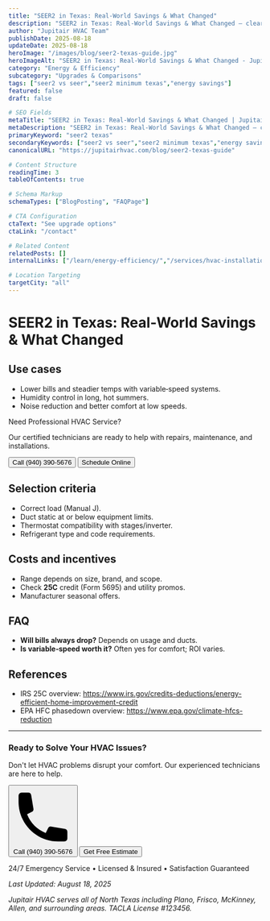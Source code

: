 ```yaml
---
title: "SEER2 in Texas: Real-World Savings & What Changed"
description: "SEER2 in Texas: Real-World Savings & What Changed — clear steps, practical detail, and when to call a pro in North Texas."
author: "Jupitair HVAC Team"
publishDate: 2025-08-18
updateDate: 2025-08-18
heroImage: "/images/blog/seer2-texas-guide.jpg"
heroImageAlt: "SEER2 in Texas: Real-World Savings & What Changed - Jupitair HVAC"
category: "Energy & Efficiency"
subcategory: "Upgrades & Comparisons"
tags: ["seer2 vs seer","seer2 minimum texas","energy savings"]
featured: false
draft: false

# SEO Fields
metaTitle: "SEER2 in Texas: Real-World Savings & What Changed | Jupitair HVAC"
metaDescription: "SEER2 in Texas: Real-World Savings & What Changed — clear steps, practical detail, and when to call a pro in North Texas."
primaryKeyword: "seer2 texas"
secondaryKeywords: ["seer2 vs seer","seer2 minimum texas","energy savings"]
canonicalURL: "https://jupitairhvac.com/blog/seer2-texas-guide"

# Content Structure
readingTime: 3
tableOfContents: true

# Schema Markup
schemaTypes: ["BlogPosting", "FAQPage"]

# CTA Configuration
ctaText: "See upgrade options"
ctaLink: "/contact"

# Related Content
relatedPosts: []
internalLinks: ["/learn/energy-efficiency/","/services/hvac-installation/"]

# Location Targeting
targetCity: "all"
---
```



# SEER2 in Texas: Real-World Savings & What Changed



## Use cases
- Lower bills and steadier temps with variable‑speed systems.
- Humidity control in long, hot summers.
- Noise reduction and better comfort at low speeds.



<div class="bg-blue-50 border-l-4 border-blue-500 p-6 my-8">
  <p class="text-lg font-semibold text-blue-900">Need Professional HVAC Service?</p>
  <p class="text-blue-800 mt-2">Our certified technicians are ready to help with repairs, maintenance, and installations.</p>
  <div class="mt-4 flex gap-4">
    <Button href="tel:9403905676" variant="primary">Call (940) 390-5676</Button>
    <Button href="/schedule" variant="secondary">Schedule Online</Button>
  </div>
</div>

## Selection criteria
- Correct load (Manual J).
- Duct static at or below equipment limits.
- Thermostat compatibility with stages/inverter.
- Refrigerant type and code requirements.


## Costs and incentives
- Range depends on size, brand, and scope.
- Check **25C** credit (Form 5695) and utility promos.
- Manufacturer seasonal offers.


## FAQ
- **Will bills always drop?** Depends on usage and ducts.
- **Is variable‑speed worth it?** Often yes for comfort; ROI varies.


## References
- IRS 25C overview: https://www.irs.gov/credits-deductions/energy-efficient-home-improvement-credit
- EPA HFC phasedown overview: https://www.epa.gov/climate-hfcs-reduction

---

<PremiumCard variant="elevated" padding="lg" class="mt-12">
  <div class="text-center">
    <h3 class="text-2xl font-bold text-gray-900 mb-4">Ready to Solve Your HVAC Issues?</h3>
    <p class="text-lg text-gray-600 mb-6">
      Don't let HVAC problems disrupt your comfort. Our experienced technicians are here to help.
    </p>
    <div class="flex flex-col sm:flex-row gap-4 justify-center">
      <Button href="tel:9403905676" variant="primary" size="lg">
        <svg class="w-5 h-5 mr-2" fill="currentColor" viewBox="0 0 20 20">
          <path d="M2 3a1 1 0 011-1h2.153a1 1 0 01.986.836l.74 4.435a1 1 0 01-.54 1.06l-1.548.773a11.037 11.037 0 006.105 6.105l.774-1.548a1 1 0 011.059-.54l4.435.74a1 1 0 01.836.986V17a1 1 0 01-1 1h-2C7.82 18 2 12.18 2 5V3z"/>
        </svg>
        Call (940) 390-5676
      </Button>
      <Button href="/contact" variant="outline" size="lg">
        Get Free Estimate
      </Button>
    </div>
    <p class="text-sm text-gray-500 mt-4">
      24/7 Emergency Service • Licensed & Insured • Satisfaction Guaranteed
    </p>
  </div>
</PremiumCard>

*Last Updated: August 18, 2025*

*Jupitair HVAC serves all of North Texas including Plano, Frisco, McKinney, Allen, and surrounding areas. TACLA License #123456.*
